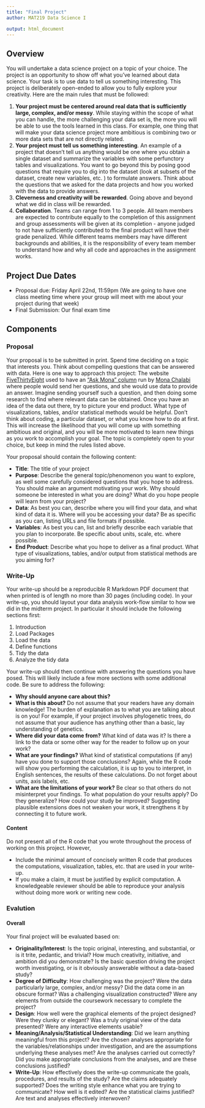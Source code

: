 ```yaml
---
title: "Final Project"
author: MAT219 Data Science I

output: html_document
---
```


## Overview

You will undertake a data science project on a topic of your choice. The project is an opportunity to show off what you've learned about data science. Your task is to use data to tell us something interesting. This project is deliberately open-ended to allow you to fully explore your creativity. Here are the main rules that must be followed:

1. __Your project must be centered around real data that is sufficiently large, complex, and/or messy__. While staying within the scope of what you can handle, the more challenging your data set is, the more you will be able to use the tools learned in this class. For example, one thing that will make your data science project more ambitious is combining two or more data sets that are not directly related. 
2. __Your project must tell us something interesting__. An example of a project that doesn't tell us anything would be one where you obtain a single dataset and summarize the variables with some perfunctory tables and visualizations. You want to go beyond this by posing good questions that require you to dig into the dataset (look at subsets of the dataset, create new variables, etc. ) to formulate answers. Think about the questions that we asked for the data projects and how you worked with the data to provide answers. 
3. __Cleverness and creativity will be rewarded__. Going above and beyond what we did in class will be rewarded.
4. __Collaboration__. Teams can range from 1 to 3 people. All team members are expected to contribute equally to the completion of this assignment and group assessments will be given at its completion - anyone judged to not have sufficiently contributed to the final product will have their grade penalized. While different teams members may have different backgrounds and abilities, it is the responsibility of every team member to understand how and why all code and approaches in the assignment works.

## Project Due Dates

- Proposal due: Friday April 22nd, 11:59pm (We are going to have one class meeting time where your group will meet with me about your project during that week)
- Final Submission: Our final exam time

## Components

### Proposal

Your proposal is to be submitted in print. Spend time deciding on a topic that interests you. Think about compelling questions that can be answered with data. Here is one way to approach this project: The website [FiveThirtyEight](https://fivethirtyeight.com/) used to have an ["Ask Mona" column](https://fivethirtyeight.com/tag/ask-mona/) run by [Mona Chalabi](https://en.wikipedia.org/wiki/Mona_Chalabi) where people would send her questions, and she would use data to provide an answer. Imagine sending yourself such a question, and then doing some research to find where relevant data can be obtained. Once you have an idea of the data out there, try to picture your end product. What type of visualizations, tables, and/or statistical methods would be helpful. Don't think about coding, a particular dataset, or what you know how to do at first. This will increase the likelihood that you will come up with something ambitious and original, and you will be more motivated to learn new things as you work to accomplish your goal. The topic is completely open to your choice, but keep in mind the rules listed above. 

Your proposal should contain the following content:

- __Title__: The title of your project
- __Purpose__: Describe the general topic/phenomenon you want to explore, as well some carefully considered questions that you hope to address. You should make an argument motivating your work. Why should someone be interested in what you are doing? What do you hope people will learn from your project?
- __Data__: As best you can, describe where you will find your data, and what kind of data it is. Where will you be accessing your data? Be as specific as you can, listing URLs and file formats if possible.
- __Variables__: As best you can, list and briefly describe each variable that you plan to incorporate. Be specific about units, scale, etc. where possible.
- __End Product__: Describe what you hope to deliver as a final product. What type of visualizations, tables, and/or output from statistical methods are you aiming for?

### Write-Up

Your write-up should be a reproducible R Markdown PDF document that when printed is of length no more than 30 pages (including code). In your write-up, you should layout your data analysis work-flow similar to how we did in the midterm project. In particular it should include the following sections first:

1. Introduction
1. Load Packages
2. Load the data
2. Define functions
3. Tidy the data
4. Analyze the tidy data

Your write-up should then continue with answering the questions you have posed. This will likely include a few more sections with some additional code. Be sure to address the following:

- __Why should anyone care about this?__
- __What is this about?__ Do not assume that your readers have any domain knowledge! The burden of explanation as to what you are talking about is on you! For example, if your project involves phylogenetic trees, do not assume that your audience has anything other than a basic, lay understanding of genetics.
- __Where did your data come from?__ What kind of data was it? Is there a link to the data or some other way for the reader to follow up on your work?
- __What are your findings?__ What kind of statistical computations (if any) have you done to support those conclusions? Again, while the R code will show you performing the calculation, it is up to you to interpret, in English sentences, the results of these calculations. Do not forget about units, axis labels, etc.
- __What are the limitations of your work?__ Be clear so that others do not misinterpret your findings. To what population do your results apply? Do they generalize? How could your study be improved? Suggesting plausible extensions does not weaken your work, it strengthens it by connecting it to future work.

#### Content {.unnumbered}

Do not present all of the R code that you wrote throughout the process of working on this project. However,

- Include the minimal amount of concisely written R code that produces the computations, visualization, tables, etc. that are used in your write-up.
- If you make a claim, it must be justified by explicit computation. A knowledgeable reviewer should be able to reproduce your analysis without doing more work or writing new code.

### Evalution

#### Overall

Your final project will be evaluated based on:

- __Originality/Interest__: Is the topic original, interesting, and substantial, or is it trite, pedantic, and trivial? How much creativity, initiative, and ambition did you demonstrate? Is the basic question driving the project worth investigating, or is it obviously answerable without a data-based study?
- __Degree of Difficulty__: How challenging was the project? Were the data particularly large, complex, and/or messy? Did the data come in an obscure format? Was a challenging visualization constructed? Were any elements from outside the coursework necessary to complete the project?
- __Design__: How well were the graphical elements of the project designed? Were they clunky or elegant? Was a truly original view of the data presented? Were any interactive elements usable?
- __Meaning/Analysis/Statistical Understanding__: Did we learn anything meaningful from this project? Are the chosen analyses appropriate for the variables/relationships under investigation, and are the assumptions underlying these analyses met? Are the analyses carried out correctly? Did you make appropriate conclusions from the analyses, and are these conclusions justified?
- __Write-Up__: How effectively does the write-up communicate the goals, procedures, and results of the study? Are the claims adequately supported? Does the writing style enhance what you are trying to communicate? How well is it edited? Are the statistical claims justified? Are text and analyses effectively interwoven?



